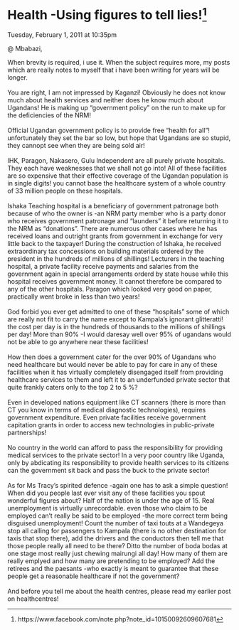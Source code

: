 # Health -Using figures to tell lies!^[https://www.facebook.com/note.php?note_id=10150092609607681]

Tuesday, February 1, 2011 at 10:35pm


@ Mbabazi,  
 
When brevity is required, i use it. When the subject requires more, my posts which are really notes to myself that i have been writing for years will be longer.  
   
You are right, I am not impressed by Kaganzi! Obviously he does not know much about health services and neither does he know much about Ugandans! He is making up "government policy" on the run to make up for the deficiencies of the NRM!  
   
Official Ugandan government policy is to provide free "health for all"! unfortunately they set the bar so low, but hope that Ugandans are so stupid, they cannopt see when they are being sold air!  
   
IHK, Paragon, Nakasero, Gulu Independent are all purely private hospitals. They each have weaknesses that we shall not go into! All of these facilities are so expensive that their effective coverage of the Ugandan population is in single digits! you cannot base the healthcare system of a whole country of 33 million people on these hospitals.  
   
Ishaka Teaching hospital is a beneficiary of government patronage both because of who the owner is -an NRM party member who is a party donor who receives government patronage and "launders" it before returning it to the NRM as "donations". There are numerous other cases where he has received loans and outright grants from government in exchange for very little back to the taxpayer! During the construction of Ishaka, he received extraordinary tax concessions on building materials ordered by the president in the hundreds of millions of shillings! Lecturers in the teaching hospital, a private facility receive payments and salaries from the government again in special arrangements orderd by state house while this hospital receives government money. It cannot therefore be compared to any of the other hospitals. Paragon which looked very good on paper, practically went broke in less than two years!  
   
God forbid you ever get admitted to one of these "hospitals" some of which are really not fit to carry the name except to Kampala's ignorant glitteratti! the cost per day is in the hundreds of thousands to the millions of shillings per day! More than 90% -I would daresay well over 95% of ugandans would not be able to go anywhere near these facilities!  
   
How then does a government cater for the over 90% of Ugandans who need healthcare but would never be able to pay for care in any of these facilities when it has virtually completely disengaged itself from providing healthcare services to them and left it to an underfunded private sector that quite frankly caters only to the top 2 to 5 %?  
   
Even in developed nations equipment like CT scanners (there is more than CT you know in terms of medical diagnostic technologies), requires government expenditure. Even private facilities receive government capitation grants in order to access new technologies in public-private partnerships!  
   
No country in the world can afford to pass the responsibility for providing medical services to the private sector! In a very poor country like Uganda, only by abdicating its responsibility to provide health services to its citizens can the government sit back and pass the buck to the private sector!  
   
As for Ms Tracy's spirited defence -again one has to ask a simple question! When did you people last ever visit any of these facilities you spout wonderful figures about? Half of the nation is under the age of 15. Real unemployment is virtually unrecordable. even those who claim to be employed can't really be said to be employed -the more correct term being disguised unemployment! Count the number of taxi touts at a Wandegeya stop all calling for passengers to Kampala (there is no other destination for taxis that stop there), add the drivers and the conductors then tell me that those people really all need to be there? Ditto the number of boda bodas at one stage most really just chewing mairungi all day! How many of them are really emplyed and how many are pretending to be employed? Add the retirees and the paesants -who exactly is meant to guarantee that these people get a reasonable healthcare if not the government?  
   
And before you tell me about the health centres, please read my earlier post on healthcentres!
